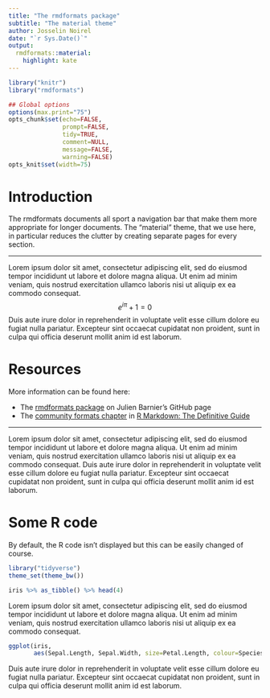 ```yaml
---
title: "The rmdformats package"
subtitle: "The material theme"
author: Josselin Noirel
date: "`r Sys.Date()`"
output:
  rmdformats::material:
    highlight: kate
---
```


```r
library("knitr")
library("rmdformats")

## Global options
options(max.print="75")
opts_chunk$set(echo=FALSE,
               prompt=FALSE,
               tidy=TRUE,
               comment=NULL,
               message=FALSE,
               warning=FALSE)
opts_knit$set(width=75)
```

# Introduction

The rmdformats documents all sport a navigation bar that make them more appropriate for longer documents.  The "material" theme, that we use here, in particular reduces the clutter by creating separate pages for every section.

---

Lorem ipsum dolor sit amet, consectetur adipiscing elit, sed do eiusmod tempor incididunt ut labore et dolore magna aliqua. Ut enim ad minim veniam, quis nostrud exercitation ullamco laboris nisi ut aliquip ex ea commodo consequat.
$$ e^{i\pi} + 1 = 0 $$ Duis aute irure dolor in reprehenderit in voluptate velit esse cillum dolore eu fugiat nulla pariatur. Excepteur sint occaecat cupidatat non proident, sunt in culpa qui officia deserunt mollit anim id est laborum.

# Resources

More information can be found here:

* The [rmdformats package](https://github.com/juba/rmdformats) on Julien Barnier's GitHub page
* The [community formats chapter](https://bookdown.org/yihui/rmarkdown/rmdformats.html) in [R Markdown: The Definitive Guide](https://bookdown.org/yihui/rmarkdown/)

---

Lorem ipsum dolor sit amet, consectetur adipiscing elit, sed do eiusmod tempor incididunt ut labore et dolore magna aliqua. Ut enim ad minim veniam, quis nostrud exercitation ullamco laboris nisi ut aliquip ex ea commodo consequat. Duis aute irure dolor in reprehenderit in voluptate velit esse cillum dolore eu fugiat nulla pariatur. Excepteur sint occaecat cupidatat non proident, sunt in culpa qui officia deserunt mollit anim id est laborum.

# Some R code

By default, the R code isn't displayed but this can be easily changed of course.

```r
library("tidyverse")
theme_set(theme_bw())
```

```r
iris %>% as_tibble() %>% head(4)
```

Lorem ipsum dolor sit amet, consectetur adipiscing elit, sed do eiusmod tempor incididunt ut labore et dolore magna aliqua. Ut enim ad minim veniam, quis nostrud exercitation ullamco laboris nisi ut aliquip ex ea commodo consequat.

```r
ggplot(iris,
       aes(Sepal.Length, Sepal.Width, size=Petal.Length, colour=Species)) + geom_point()
```

Duis aute irure dolor in reprehenderit in voluptate velit esse cillum dolore eu fugiat nulla pariatur. Excepteur sint occaecat cupidatat non proident, sunt in culpa qui officia deserunt mollit anim id est laborum.
